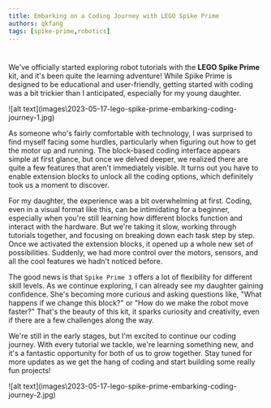 ```yaml
---
title: Embarking on a Coding Journey with LEGO Spike Prime
authors: qkfang
tags: [spike-prime,robotics]
---
```

# 

We've officially started exploring robot tutorials with the **LEGO Spike Prime** kit, and it's been quite the learning adventure! While Spike Prime is designed to be educational and user-friendly, getting started with coding was a bit trickier than I anticipated, especially for my young daughter.

<div className="img-grid">
  <div className="img-item">
    ![alt text](images\2023-05-17-lego-spike-prime-embarking-coding-journey-1.jpg)
  </div>
</div>

As someone who's fairly comfortable with technology, I was surprised to find myself facing some hurdles, particularly when figuring out how to get the motor up and running. The block-based coding interface appears simple at first glance, but once we delved deeper, we realized there are quite a few features that aren't immediately visible. It turns out you have to enable extension blocks to unlock all the coding options, which definitely took us a moment to discover.

For my daughter, the experience was a bit overwhelming at first. Coding, even in a visual format like this, can be intimidating for a beginner, especially when you're still learning how different blocks function and interact with the hardware. But we're taking it slow, working through tutorials together, and focusing on breaking down each task step by step. Once we activated the extension blocks, it opened up a whole new set of possibilities. Suddenly, we had more control over the motors, sensors, and all the cool features we hadn't noticed before.

The good news is that `Spike Prime 3` offers a lot of flexibility for different skill levels. As we continue exploring, I can already see my daughter gaining confidence. She's becoming more curious and asking questions like, "What happens if we change this block?" or "How do we make the robot move faster?" That's the beauty of this kit, it sparks curiosity and creativity, even if there are a few challenges along the way.

We're still in the early stages, but I'm excited to continue our coding journey. With every tutorial we tackle, we're learning something new, and it's a fantastic opportunity for both of us to grow together. Stay tuned for more updates as we get the hang of coding and start building some really fun projects!

<div className="img-grid">
  <div className="img-item">
    ![alt text](images\2023-05-17-lego-spike-prime-embarking-coding-journey-2.jpg)
  </div>
</div>